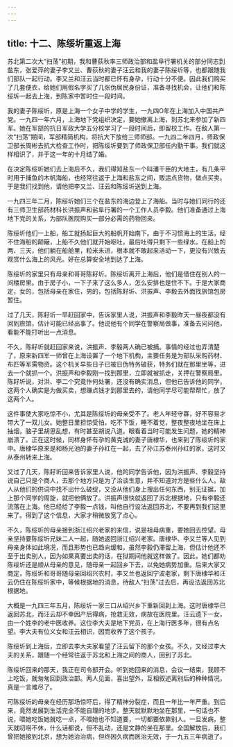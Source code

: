 ```yaml
---
---
---
```

title: 十二、陈绥圻重返上海
---



苏北第二次大“扫荡”初期，我和曹荻秋率三师政治部和盐阜行署机关的部分同志到盐东，张爱萍的妻子李又兰、曹荻秋的妻子汪云和我的妻子陈绥圻等，也都跟随我们部队一起行动。李又兰和汪云当时都已怀有身孕，行动十分不便。因此我们购买了几套便衣，给她们用假名字买了几张伪居民身份证，准备寻找机会，让他们和陈绥圻一起去上海，到陈家中暂时住一段时间。

我的妻子陈绥圻，原是上海一个女子中学的学生，一九四O年在上海加入中国共产党。一九四一年六月，上海地下党组织决定，要她撤离上海，到苏北来参加了新四军。她在军部的抗日军政大学五分校学习了一段时间后，即留校工作。在敌人第一次“扫荡”期间，军部精简机构，将抗大下放给三师师部。一九四二年四月，师政保卫部长周彬去抗大检查工作时，把陈绥圻要到了师政保卫部任内勤干事。我们就这样相识了，并于这一年的十月结了婚。

在决定陈绥圻她们去上海后不久，我们得知盐东一个叫潘干臣的大地主，有几条平时用于捕鱼的木帆海船，也经常往返于上海和盐东之间，贩运点货物，做点买卖。于是我们找到他，请他把李又兰、汪云和陈绥圻送到上海。

一九四三年二月，陈绥圻她们三个在盐东的海边登上了海船。当时与她们同行的还有三师卫生部药材科长洪振声和盐阜行署的一个工作人员李毅。他们准备通过上海地下党的关系，为部队医院购买一部分必需的药物回来。

陈绥圻他们一上船，船工就扬起巨大的船帆开始南下。由于不习惯海上的生活，经不住海船的颠簸，上船不久他们就开始呕吐，最后吐得只剩下一些绿水。在船上的两、三天，他们躺在船舱里，粒米未进，根本就不敢起来活动一下，更没有兴致去观赏什么海上的风光。好在总算安全地到达了上海。

陈绥圻的家里只有母亲和哥哥陈耔圻。陈绥圻离开上海后，他们是借住在别人的一间楼房里。由于房子小，一下子来了这么多人，怎么安排也是住不下。于是大家商定，女的，包括母亲在家住，男的，包括陈耔圻、洪振声、李毅去外面找旅馆包房暂住。

过了几天，陈耔圻一早赶回家中，告诉家里人说，洪振声和李毅昨天一昼夜都没有回到旅馆，估计可能已经出事了。他说他有个同学在警察局做事，准备去问问他，看能不能打听出一点消息。

不久，陈耔圻就赶回家来说，洪振声、李毅两人确已被捕。事情的经过也弄清楚了，原来新四军一师曾在上海设置了一个地下机构，主要任务是为部队采购药材、布匹等军需物资。这个机关早些日子已被日伪特务破获，特务们就在那里坐等，进去一个就抓一个。洪振声和李毅刚一找到那里，立即就被抓走，关押在警察局里。陈耔圻说，对洪、李二个究竟作何处署，还没有确实消息，但他已告诉他的同学，这两个人确实是为做买卖，想赚点钱才到那里去的，请他同学尽可能帮帮忙，放了这两个人。

这件事使大家吃惊不小，尤其是陈绥圻的母亲受不了。老人年轻守寡，好不容易才带大了一双儿女。她整日里担惊受怕，吃不下饭，睡不着觉，整夜整夜地坐在床上抽烟，脑子里胡思乱想，有时甚至胡说八道。眼看着当时可能发生问题，她的精神崩溃了。正在这时候，同样身怀有孕的黄克诚的妻子唐棣华，也来到了陈绥圻的家中。唐棣华原来是和杨光池的妻子孙红在一起，去了孙江苏泰州孙红的家，这时又从泰州转来上海。

又过了几天，陈耔圻回来告诉家里人说，他的同学告诉他，因为洪振声、李毅坚持说自己只是个商人，去那个地方只是为了洽谈生意，并不知道对方是些什么人。敌人从他们的供词中找不出什么破绽，又没从他们身上搜出任何东西，别无证据，加上那个同学的周旋，就把他俩放了。洪振声很快就返回了苏北根据地，只有李毅还流落在上海。他已经给了李毅一点钱，叫他自行设法返回苏北，不要再到我们这里来了。得到了这个信息，大家才稍微放宽了点心。

不久，陈绥圻的母亲接到浙江绍兴老家的来信，说是祖母病重，要她回去控望。母亲坚持要陈绥圻兄妹二人一起，随她返回浙江绍兴老家。唐棣华、李又兰等人见到母亲身体如此境况，而且形势也已趋向缓和，虽然李毅仍滞留上海，但估计他还不至于出卖别人，因为如果真要出卖的话，在狱期间他就这样做了。因此，她们都劝陈绥圻还是顺从母亲的意见，随母亲一起回乡下去，以免她病势加重。后来大家又商定，陈绥圻和哥哥随母亲回绍兴农村，李又兰也返回宁波老家，剩下唐棣华和汪云仍住在陈绥圻家中，等候根据地的消息，待敌人“扫荡”过去后，再设法返回苏北根据地。

大概是一九四三年五月，陈绥圻一家三口从绍兴乡下重新回到上海。这时唐棣华已返回苏北，而汪云却不幸因产后得病，抢救无效，病故在医院里。汪云遗下一女，由一个姓李的老中医收养。这位李大夫是地下党员，在上海行医多年，很有点名望。李大夫有位义女和汪云相识，因而收养了这个孩子。

陈绥圻到上海后，立即去李大夫家看望了汪云留下的那个女孩。不久，又经过李大夫的关系，跟随一个经常往返于苏北和上海之间的商人，回到了苏北。

陈绥圻回来的那天，我正在司令部开会。听到她回来的消息，会议一结束，我顾不上吃饭，就匆匆回到政治部。两人见面，喜出望外，互相叙述离别后的种种情况，真是一言难尽了。

可陈绥圻的母亲在经历那场惊吓后，得了精神分裂症，而且一年比一年严重。到后来，竟然发展到生活完全不能自理的地步。整天就默默地坐在那里，一句话也不说，喂她吃饭她就吃一点，不喂她也不知道要，一切都要依靠别人。一旦发病，整天就叨唠不休，什么话都说，但不乱动，还是文静的坐在那里。全国解放后，我们曾把她接到北京，想为她治治病，但终因久病而医治无效，于一九五三年病逝了。